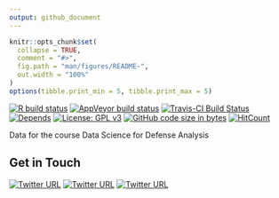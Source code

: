 ```yaml
---
output: github_document
---
```


<!-- README.md is generated from README.Rmd. Please edit that file -->

```r
knitr::opts_chunk$set(
  collapse = TRUE,
  comment = "#>",
  fig.path = "man/figures/README-",
  out.width = "100%"
)
options(tibble.print_min = 5, tibble.print_max = 5)
```


<!-- badges: start -->
[![R build status](https://github.com/knapply/data4ds4da/workflows/R-CMD-check/badge.svg)](https://github.com/knapply/data4ds4da/actions?workflow=R-CMD-check)
[![AppVeyor build status](https://ci.appveyor.com/api/projects/status/github/knapply/data4ds4da?branch=master&svg=true)](https://ci.appveyor.com/project/knapply/data4ds4da)
[![Travis-CI Build Status](https://travis-ci.org/knapply/tweetio.svg?branch=master)](https://travis-ci.org/knapply/data4ds4da)
[![Depends](https://img.shields.io/badge/Depends-GNU_R>=3.2-blue.svg)](https://www.r-project.org/)
[![License: GPL v3](https://img.shields.io/badge/License-GPLv3-blue.svg)](https://www.gnu.org/licenses/gpl-3.0)
[![GitHub code size in bytes](https://img.shields.io/github/languages/code-size/knapply/data4ds4da.svg)](https://github.com/knapply/data4ds4da)
[![HitCount](http://hits.dwyl.io/knapply/data4ds4da.svg)](http://hits.dwyl.io/knapply/data4ds4da)
<!-- badges: end -->

Data for the course Data Science for Defense Analysis

## Get in Touch

[![Twitter URL](https://img.shields.io/twitter/url/https/twitter.com/fold_left.svg?style=social&label=Follow%20%40ds4da)](https://twitter.com/ds4da)
[![Twitter URL](https://img.shields.io/twitter/url/https/twitter.com/fold_left.svg?style=social&label=Follow%20%40knapply_)](https://twitter.com/knapply_)
[![Twitter URL](https://img.shields.io/twitter/url/https/twitter.com/fold_left.svg?style=social&label=Follow%20%40cjcallag)](https://twitter.com/cjcallag)

